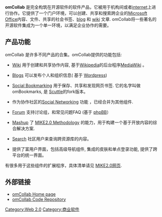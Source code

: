 {{multiple issues|
{{Copyedit translation|time=2019-01-18T01:21:14+00:00}}
{{copyedit|time=2019-01-18T01:21:14+00:00}}
{{unreferenced|time=2019-01-18T01:21:14+00:00}}
}}
'''omCollab''' 是完全构筑在开源软件的软件产品，它被用于机构间或者[[internet|internet]]上进行协作。它提供了一个门户环境，可以创建、共享和搜索跨企业的[[Microsoft_Office|Microsoft Office]]内容、文件、共享的社会书签、[[blog|blog]] 和 [[wiki|wiki]] 文章. omCollab将一些著名的开源软件集成为一个单一环境，以满足企业协作的需要。

== 产品功能 ==
omCollab 是许多不同产品的合集。omCollab提供的功能包括:

* [[Wiki|Wiki]] 用于创建和共享协作内容, 基于[[Wikipedia|Wikipedia]]的后台程序[[MediaWiki|MediaWiki]] 。

* [[Blogs|Blogs]] 可以发布个人和组织信息( 基于 [[Wordpress|Wordpress]])

* [[Social_Bookmarking|Social Bookmarking]] 用于保存、共享和发现网页书签. 它的名字叫做omBookmarks, 是 [http://sourceforge.net/projects/scuttle/ Scuttle]{{Wayback|url=http://sourceforge.net/projects/scuttle/ |date=20090702072209 }}的fork版本。

* 作为协作社区的[[Social_Networking|Social Networking]] 功能 ，已经合并为其他组件.

* [[Forum|Forum]] 支持讨论组，和常见问题FAQ (基于 [[phpBB|phpBB]]）

* [[Mashup|Mashup]] 了 [[MIKE2.0_Methodology|MIKE2.0 Methodology]] 的能力，用于构建一个基于开放内容的综合解决方案.

* [[Search|Search]] 社区用户来查询跨资源库的内容。

* 提供了富用户界面，包括高级导航组件, 集成的皮肤和单点登录功能, 提供了跨平台的统一界面。

有很多用于这些组件的扩展程序，具体清单请见 [http://mike2.openmethodology.org/wiki/Special:Version MIKE2.0网页]{{Wayback|url=http://mike2.openmethodology.org/wiki/Special:Version |date=20090130065516 }}.

== 外部链接 ==
*[http://mike2.openmethodology.org/wiki/OmCollab omCollab Home page]{{Wayback|url=http://mike2.openmethodology.org/wiki/OmCollab |date=20090809102437 }}
*[https://archive.is/20130415123550/http://waterloo.openmethodology.org/trac/omcollab omCollab Code Repository]

[[Category:Web_2.0|Category:Web 2.0]]
[[Category:商业软件|Category:商业软件]]